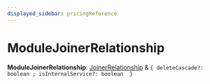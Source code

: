 ```yaml
---
displayed_sidebar: pricingReference
---
```



# ModuleJoinerRelationship

 **ModuleJoinerRelationship**: [JoinerRelationship](JoinerRelationship.mdx) & ``{ deleteCascade?: boolean ; isInternalService?: boolean  }``

